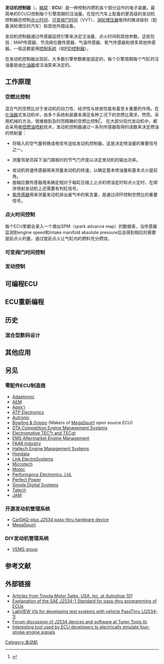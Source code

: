 {{About|发动机控制器|車內也簡稱為ECU的設備|電子控制器}} 
{{noteTA
|G1=單位
|G2=地名
|1=zh-cn:发动机控制器; zh-tw:引擎控制單元;
}}
'''发动机控制器'''（{{lang-en|Engine control unit}}，[[縮寫|縮寫]]：'''ECU'''）是一种控制内燃机各个部分运作的电子装置。最简单的ECU只控制每个引擎周期的注油量。在现代汽车上配备的更高级的发动机控制器还控制[[点火时间|点火时间]]、[[可變汽門正時|可变阀门时间]]（VVT）、[[涡轮增压器|涡轮增压器]]维持的推进级别（配备涡轮增压的汽车）和其他外围设备。

发动机控制器通过传感器监控引擎来决定注油量、点火时间和其他参数。这些包括：MAP传感器、节流阀位置传感器、气温传感器、氧气传感器和很多其他传感器。一般这都是用[[控制系統|控制系統]]（如[[PID控制器|PID控制器]]）。 

在发动机控制器出现前，大多数引擎参数都是固定的，每个引擎周期每个气缸的注油量是由[[化油器|化油器]]或注油泵来决定的。

== 工作原理 ==
=== 空燃比控制 ===
混合气的空燃比对于发动机的动力性、经济性与排放性能有着至关重要的作用。在[[化油器|化油器]]式发动机中，由多个系统和装置来满足各种工况下的空燃比需求，然而，采用机械的方法，很难做到及时而精确的空燃比控制<ref name="汽车电子学">{{cite book|author1=王绍銧|author2=李建秋|author3=夏群生|title=汽车电子学|date=2011年|publisher=北京大学出版社|location=北京|isbn=7302238898|edition=第2版}}</ref>。
在大部分现代发动机中，都会采用[[电控燃油喷射|电控燃油喷射]]技术，发动机控制器通过一系列传感器取得的读数来决定燃油的喷射量：
* {{tsl|en|Mass airflow sensor|空气流量传感器}}将吸入的空气量转换成电信号送给发动机控制器，这是决定喷油量的重要信号之一。
* {{tsl|en|MAP sensor|总管绝对压力传感器}}测量驾驶员踩下油门踏板时的节气门开度以决定发动机的输出功率。
* 发动机转速传感器用来测量发动机的转速，以确定基本喷油量和基本点火提前角。
* 曲轴位置传感器用来确定相对于每缸压缩上止点的喷油定时和点火定时，在顺序喷射发动机上还需要有判缸信号。
* [[氧传感器|氧传感器]]用来测量发动机排出废气中的氧含量，是通过闭环控制空燃比的重要信号。

=== 点火时间控制 ===
每个ECU里都会录入一个类似SPM（spark advance map）的数据表，当传感器监测到engine speed和intake manifold absolute pressure后会得到相应的需要提前点火的量，通过提前点火让气缸内的燃料充分燃烧。

=== 可变阀门时间控制 ===

=== 发动控制 ===

== 可编程ECU ==

== ECU重新编程 ==

== 历史 ==


=== 混合型数码设计 ===

== 其他应用 ==

== 另见 ==

=== 零配件ECU制造商 ===
* [[Adaptronic|Adaptronic]]
* [[AEM|AEM]]
* [[Apex'i|Apex'i]]
* [[ATP_Electronics|ATP Electronics]]
* [[Autronic|Autronic]]
* [[Bowling_&_Grippo|Bowling & Grippo]] (Makers of [[MegaSquirt|MegaSquirt]] open source ECU)
* [[DTA_Competition_Engine_Management_Systems|DTA Competition Engine Management Systems]]
* [[Electromotive_TEC³r_and_TECgt|Electromotive TEC³r and TECgt]]
* [[EMS_Aftermarket_Engine_Management|EMS Aftermarket Engine Management]]
* [[FAAR_Industry|FAAR Industry]]
* [[Haltech_Engine_Management_Systems|Haltech Engine Management Systems]]
* [[Hondata|Hondata]]
* [[Link_ElectroSystems|Link ElectroSystems]]
* [[Microtech|Microtech]]
* [[Motec|Motec]]
* [[Performance_Electronics,_Ltd.|Performance Electronics, Ltd.]]
* [[Perfect_Power|Perfect Power]]
* [[Simple_Digital_Systems|Simple Digital Systems]]
* [[Tatech|Tatech]]
* [[JAM|JAM]]

=== 开源发动机管理系统 ===
* [[CarDAQ-plus_J2534_pass-thru_hardware_device|CarDAQ-plus J2534 pass-thru hardware device]]
* [[MegaSquirt|MegaSquirt]]

=== DIY发动机管理系统 ===
* [[VEMS_group|VEMS group]]

== 参考文献 ==
{{Reflist}}

== 外部链接 ==
* [http://www.autoshop101.com/autoshop15.html Articles from Toyota Motor Sales, USA, Inc. at ''Autoshop 101'']{{Wayback|url=http://www.autoshop101.com/autoshop15.html |date=20080202084109 }}
* [https://web.archive.org/web/20070928181202/http://allobd.com/whatisJ2534.asp Explanation of the SAE J2534-1 Standard for pass-thru programming of ECUs]
* [https://web.archive.org/web/20070928181208/http://allobd.com/LabViewVIs_J2534.asp LabVIEW VIs for developing test systems with vehicle PassThru (J2534-1)]
* [https://web.archive.org/web/20070221120529/http://tunertools.com/forums/viewforum.php?f=26&sid=be18132282f15a856818fd6562462ac3 Forum discussion of J2534 devices and software at Tuner Tools,llc]
* [https://web.archive.org/web/20071225080541/http://www.adi.com/products_emu_pci.htm Interesting tool used by ECU developers to electrically emulate four-stroke engine signals]

{{零件與附件}}

[[Category:发动机|Category:发动机]]